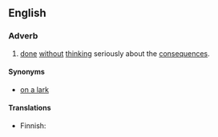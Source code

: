 ==English==

===Adverb===
{{en-adv|-|head=[[on]] a [[whim]]}}

# {{context|idiomatic|lang=en}} [[done]] [[without]] [[think]]ing seriously about the [[consequences]].

====Synonyms====
* [[on a lark]]

====Translations====
{{trans-top|done without thinking seriously about the consequences}}
* Finnish: {{t-|fi|hetken mielijohteesta}}
{{trans-mid}}
{{trans-bottom}}